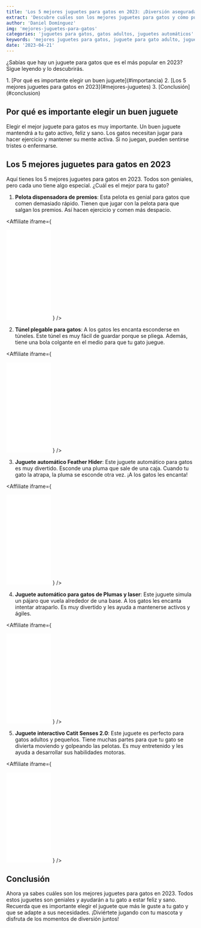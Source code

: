```yaml
---
title: 'Los 5 mejores juguetes para gatos en 2023: ¡Diversión asegurada!'
extract: 'Descubre cuáles son los mejores juguetes para gatos y cómo pueden mejorar la vida de tu mascota'
author: 'Daniel Domínguez'
img: 'mejores-juguetes-para-gatos'
categories: 'juguetes para gatos, gatos adultos, juguetes automáticos'
keywords: 'mejores juguetes para gatos, juguete para gato adulto, juguetes automáticos para gatos'
date: '2023-04-21'
---
```


<PostImg src='mejores-juguetes-para-gatos' />

¿Sabías que hay un juguete para gatos que es el más popular en 2023? Sigue leyendo y lo descubrirás.

<nav className="toc">
1. [Por qué es importante elegir un buen juguete](#importancia)
2. [Los 5 mejores juguetes para gatos en 2023](#mejores-juguetes)
3. [Conclusión](#conclusion)
</nav>

<a name="importancia"></a>
## Por qué es importante elegir un buen juguete

Elegir el mejor juguete para gatos es muy importante. Un buen juguete mantendrá a tu gato activo, feliz y sano. Los gatos necesitan jugar para hacer ejercicio y mantener su mente activa. Si no juegan, pueden sentirse tristes o enfermarse.

<a name="mejores-juguetes"></a>
## Los 5 mejores juguetes para gatos en 2023

Aquí tienes los 5 mejores juguetes para gatos en 2023. Todos son geniales, pero cada uno tiene algo especial. ¿Cuál es el mejor para tu gato?

1. **Pelota dispensadora de premios**: Esta pelota es genial para gatos que comen demasiado rápido. Tienen que jugar con la pelota para que salgan los premios. Así hacen ejercicio y comen más despacio.

<Affiliate
   	iframe={
  <iframe sandbox="allow-popups allow-scripts allow-modals allow-forms allow-same-origin" style="width:120px;height:240px;" marginwidth="0" marginheight="0" scrolling="no" frameborder="0" src="//rcm-eu.amazon-adsystem.com/e/cm?lt1=_blank&bc1=000000&IS2=1&bg1=FFFFFF&fc1=000000&lc1=0000FF&t=gatomundo-21&language=es_ES&o=30&p=8&l=as4&m=amazon&f=ifr&ref=as_ss_li_til&asins=B0006TQU36&linkId=a4e44dcf214cd55e51bd4b238aff59aa"></iframe>
   	}
   />

2. **Túnel plegable para gatos**: A los gatos les encanta esconderse en túneles. Este túnel es muy fácil de guardar porque se pliega. Además, tiene una bola colgante en el medio para que tu gato juegue.

<Affiliate
   	iframe={
  <iframe sandbox="allow-popups allow-scripts allow-modals allow-forms allow-same-origin" style="width:120px;height:240px;" marginwidth="0" marginheight="0" scrolling="no" frameborder="0" src="//rcm-eu.amazon-adsystem.com/e/cm?lt1=_blank&bc1=000000&IS2=1&bg1=FFFFFF&fc1=000000&lc1=0000FF&t=gatomundo-21&language=es_ES&o=30&p=8&l=as4&m=amazon&f=ifr&ref=as_ss_li_til&asins=B08SQHJTWV&linkId=d0d6912a5467ef239998a6786e79bba6"></iframe>
   	}
   />

3. **Juguete automático Feather Hider**: Este juguete automático para gatos es muy divertido. Esconde una pluma que sale de una caja. Cuando tu gato la atrapa, la pluma se esconde otra vez. ¡A los gatos les encanta!

<Affiliate
   	iframe={
  <iframe sandbox="allow-popups allow-scripts allow-modals allow-forms allow-same-origin" style="width:120px;height:240px;" marginwidth="0" marginheight="0" scrolling="no" frameborder="0" src="//rcm-eu.amazon-adsystem.com/e/cm?lt1=_blank&bc1=000000&IS2=1&bg1=FFFFFF&fc1=000000&lc1=0000FF&t=gatomundo-21&language=es_ES&o=30&p=8&l=as4&m=amazon&f=ifr&ref=as_ss_li_til&asins=B07ZF6N18H&linkId=dd780ae6c8e3e568b8d43fe0e278bc2e"></iframe>
   	}
   />

4. **Juguete automático para gatos de Plumas y laser**: Este juguete simula un pájaro que vuela alrededor de una base. A los gatos les encanta intentar atraparlo. Es muy divertido y les ayuda a mantenerse activos y ágiles.

<Affiliate
   	iframe={
  <iframe sandbox="allow-popups allow-scripts allow-modals allow-forms allow-same-origin" style="width:120px;height:240px;" marginwidth="0" marginheight="0" scrolling="no" frameborder="0" src="//rcm-eu.amazon-adsystem.com/e/cm?lt1=_blank&bc1=000000&IS2=1&bg1=FFFFFF&fc1=000000&lc1=0000FF&t=gatomundo-21&language=es_ES&o=30&p=8&l=as4&m=amazon&f=ifr&ref=as_ss_li_til&asins=B094Q4XKRL&linkId=d4d0d1cdf7d270bb117ce18e86144a68"></iframe>
   	}
   />

5. **Juguete interactivo Catit Senses 2.0**: Este juguete es perfecto para gatos adultos y pequeños. Tiene muchas partes para que tu gato se divierta moviendo y golpeando las pelotas. Es muy entretenido y les ayuda a desarrollar sus habilidades motoras.

<Affiliate
   	iframe={
  <iframe sandbox="allow-popups allow-scripts allow-modals allow-forms allow-same-origin" style="width:120px;height:240px;" marginwidth="0" marginheight="0" scrolling="no" frameborder="0" src="//rcm-eu.amazon-adsystem.com/e/cm?lt1=_blank&bc1=000000&IS2=1&bg1=FFFFFF&fc1=000000&lc1=0000FF&t=gatomundo-21&language=es_ES&o=30&p=8&l=as4&m=amazon&f=ifr&ref=as_ss_li_til&asins=B0BGGQLFXB&linkId=bed4cc8e7ed2d31545052ae1b919628f"></iframe>
   	}
   />

<a name="conclusion"></a>
## Conclusión

Ahora ya sabes cuáles son los mejores juguetes para gatos en 2023. Todos estos juguetes son geniales y ayudarán a tu gato a estar feliz y sano. Recuerda que es importante elegir el juguete que más le guste a tu gato y que se adapte a sus necesidades. ¡Diviértete jugando con tu mascota y disfruta de los momentos de diversión juntos!
